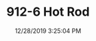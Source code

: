 ---
width: 2000
height: 1125
title: 912-6 Hot Rod
description: Red 912 with a flat six engine swap.
date: 12/28/2019 3:25:04 PM
cameraMake: Sony
cameraModel: ILCE-7M3
lens: 50mm F1.4 DG HSM | Art 018
settingsfStop: f/1.4
settingsISO: ISO 100
settingsShutter: 1/125
settingsFocalLength: 50 mm
---